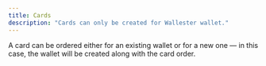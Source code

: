 ```yaml
---
title: Cards
description: "Cards can only be created for Wallester wallet."
---
```


A card can be ordered either for an existing wallet or for a new one — in this case, the wallet will be created along with the card order.

